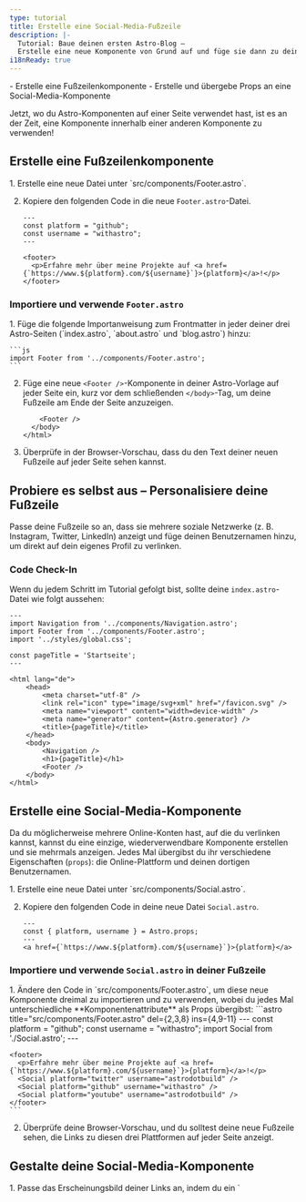 ```yaml
---
type: tutorial
title: Erstelle eine Social-Media-Fußzeile
description: |-
  Tutorial: Baue deinen ersten Astro-Blog —
  Erstelle eine neue Komponente von Grund auf und füge sie dann zu deinen Seiten hinzu
i18nReady: true
---
```



<PreCheck>
  - Erstelle eine Fußzeilenkomponente
  - Erstelle und übergebe Props an eine Social-Media-Komponente
</PreCheck>

Jetzt, wo du Astro-Komponenten auf einer Seite verwendet hast, ist es an der Zeit, eine Komponente innerhalb einer anderen Komponente zu verwenden!

## Erstelle eine Fußzeilenkomponente
<Steps>
1. Erstelle eine neue Datei unter `src/components/Footer.astro`.

2. Kopiere den folgenden Code in die neue `Footer.astro`-Datei.

    ```astro title="src/components/Footer.astro"
    ---
    const platform = "github";
    const username = "withastro";
    ---

    <footer>
      <p>Erfahre mehr über meine Projekte auf <a href={`https://www.${platform}.com/${username}`}>{platform}</a>!</p>
    </footer>
    ```
</Steps>

### Importiere und verwende `Footer.astro`

<Steps>
1. Füge die folgende Importanweisung zum Frontmatter in jeder deiner drei Astro-Seiten (`index.astro`, `about.astro` und `blog.astro`) hinzu:

    ```js
    import Footer from '../components/Footer.astro';
    ```

2. Füge eine neue `<Footer />`-Komponente in deiner Astro-Vorlage auf jeder Seite ein, kurz vor dem schließenden `</body>`-Tag, um deine Fußzeile am Ende der Seite anzuzeigen.

    ```astro ins={1}
        <Footer />
      </body>
    </html>
    ```

3. Überprüfe in der Browser-Vorschau, dass du den Text deiner neuen Fußzeile auf jeder Seite sehen kannst.
</Steps>

<Box icon="puzzle-piece">

## Probiere es selbst aus – Personalisiere deine Fußzeile

Passe deine Fußzeile so an, dass sie mehrere soziale Netzwerke (z. B. Instagram, Twitter, LinkedIn) anzeigt und füge deinen Benutzernamen hinzu, um direkt auf dein eigenes Profil zu verlinken.

</Box>

### Code Check-In
Wenn du jedem Schritt im Tutorial gefolgt bist, sollte deine `index.astro`-Datei wie folgt aussehen:

```astro title="src/pages/index.astro"
---
import Navigation from '../components/Navigation.astro';
import Footer from '../components/Footer.astro';
import '../styles/global.css';

const pageTitle = 'Startseite';
---

<html lang="de">
	<head>
		<meta charset="utf-8" />
		<link rel="icon" type="image/svg+xml" href="/favicon.svg" />
		<meta name="viewport" content="width=device-width" />
		<meta name="generator" content={Astro.generator} />
		<title>{pageTitle}</title>
	</head>
	<body>
        <Navigation />
		<h1>{pageTitle}</h1>
		<Footer />
	</body>
</html>
```

## Erstelle eine Social-Media-Komponente

Da du möglicherweise mehrere Online-Konten hast, auf die du verlinken kannst, kannst du eine einzige, wiederverwendbare Komponente erstellen und sie mehrmals anzeigen. Jedes Mal übergibst du ihr verschiedene Eigenschaften (`props`): die Online-Plattform und deinen dortigen Benutzernamen.

<Steps>
1. Erstelle eine neue Datei unter `src/components/Social.astro`.

2. Kopiere den folgenden Code in deine neue Datei `Social.astro`.

    ```astro title="src/components/Social.astro"
    ---
    const { platform, username } = Astro.props;
    ---
    <a href={`https://www.${platform}.com/${username}`}>{platform}</a>
    ```
</Steps>

### Importiere und verwende `Social.astro` in deiner Fußzeile

<Steps>
1. Ändere den Code in `src/components/Footer.astro`, um diese neue Komponente dreimal zu importieren und zu verwenden, wobei du jedes Mal unterschiedliche **Komponentenattribute** als Props übergibst:
    ```astro title="src/components/Footer.astro" del={2,3,8} ins={4,9-11}
    ---
    const platform = "github";
    const username = "withastro";
    import Social from './Social.astro';
    ---

    <footer>
      <p>Erfahre mehr über meine Projekte auf <a href={`https://www.${platform}.com/${username}`}>{platform}</a>!</p>
      <Social platform="twitter" username="astrodotbuild" />
      <Social platform="github" username="withastro" />
      <Social platform="youtube" username="astrodotbuild" />
    </footer>
    ```

2. Überprüfe deine Browser-Vorschau, und du solltest deine neue Fußzeile sehen, die Links zu diesen drei Plattformen auf jeder Seite anzeigt.
</Steps>

## Gestalte deine Social-Media-Komponente

<Steps>
1. Passe das Erscheinungsbild deiner Links an, indem du ein `<style>`-Tag zu `src/components/Social.astro` hinzufügst.

    ```astro title="src/components/Social.astro" ins={6-17} 'class="social-platform'
    ---
    const { platform, username } = Astro.props;
    ---
    <a href={`https://www.${platform}.com/${username}`}>{platform}</a>

    <style>
      a {
        padding: 0.5rem 1rem;
        color: white;
        background-color: #4c1d95;
        text-decoration: none;
      }
    </style>
    ```

2. Füge ein `<style>`-Tag zu `src/components/Footer.astro` hinzu, um das Layout seiner Inhalte zu verbessern.

    ```astro title="src/components/Footer.astro" ins={4-10}
    ---
    import Social from './Social.astro';
    ---
    <style>
      footer {
        display: flex;
        gap: 1rem;
        margin-top: 2rem;
      }
    </style>

    <footer>
      <Social platform="twitter" username="astrodotbuild" />
      <Social platform="github" username="withastro" />
      <Social platform="youtube" username="astrodotbuild" />
    </footer>
    ```

3. Überprüfe erneut deine Browser-Vorschau und bestätige, dass jede Seite eine aktualisierte Fußzeile anzeigt.
</Steps>

<Box icon="question-mark">

### Teste dich selbst

1. Welche Codezeile musst du im Frontmatter einer Astro-Komponente schreiben, um die Werte von `title`, `author` und `date` als Props zu erhalten?
    <MultipleChoice>
      <Option isCorrect>
        `const { title, author, date } = Astro.props;`
      </Option>
      <Option>
        `import BlogPost from '../components/BlogPost.astro'`
      </Option>
      <Option>
        `<BlogPost title="Mein erster Beitrag" author="Dan" date="12 Aug 2022" />`
      </Option>
    </MultipleChoice>
    

2. Wie **übergibst du Werte als Props** an eine Astro-Komponente?
    <MultipleChoice>
      <Option>
        `const { title, author, date } = Astro.props;`
      </Option>
      <Option>
        `import BlogPost from '../components/BlogPost.astro'`
      </Option>
      <Option isCorrect>
        `<BlogPost title="Mein erster Beitrag" author="Dan" date="12 Aug 2022" />`
      </Option>
    </MultipleChoice>
</Box>



<Box icon="check-list">

## Checkliste

<Checklist>
- [ ] Ich kann neue `.astro`-Komponenten in `src/components/` erstellen.
- [ ] Ich kann Astro-Komponenten innerhalb anderer Astro-Komponenten importieren und verwenden.
- [ ] Ich kann Props an eine Astro-Komponente übergeben.
</Checklist>
</Box>

### Ressourcen

- [Komponenteneigenschaften in Astro](/de/basics/astro-components/#props-komponenteneigenschaften)